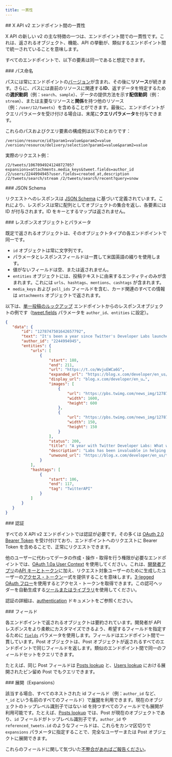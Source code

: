 ```yaml
---
title: 一貫性
---
```


<div id="consistency-across-the-x-api-v2-endpoints">
  ## X API v2 エンドポイント間の一貫性
</div>

X API の新しい v2 の主な特徴の一つは、エンドポイント間での一貫性です。これは、返されるオブジェクト、機能、API の挙動が、類似するエンドポイント間で統一されていることを意味します。

すべてのエンドポイントで、以下の要素は同一であると想定できます。

<div id="path-naming">
  ### パス命名
</div>

パスには常にエンドポイントの[バージョン](/ja/x-api/fundamentals/versioning)が含まれ、その後に**リソース**が続きます。さらに、パスには直前のリソースに関連する**ID**、返すデータを特定するための**選択動詞**（例：`search`、`sample`）、データの提供方法を示す**配信動詞**（例：`stream`）、または主要なリソースと**関係**を持つ他のリソース（例：`/user/12/tweets`）を含めることができます。最後に、エンドポイントがクエリパラメータを受け付ける場合は、末尾に**クエリパラメータ**を付与できます。

これらのパスおよびクエリ要素の構成例は以下のとおりです：

`/version/resource/id?param1=value&param2=value /version/resource/delivery/selection?param1=value&param2=value`

実際のリクエスト例：

`/2/tweets/1067094924124872705?expansions=attachments.media_keys&tweet.fields=author_id /2/users/2244994945?user.fields=created_at,description /2/tweets/search/stream /2/tweets/search/recent?query=snow`

<div id="json-schema">
  ### JSON Schema
</div>

リクエストへのレスポンスは [JSON Schema](http://json-schema.org/) に基づいて定義されています。これにより、レスポンスは常に配列としてオブジェクトの集合を返し、各要素には ID が付与されます。ID をキーとするマップは返されません。

<div id="response-object-and-parameters">
  ### レスポンスオブジェクトとパラメータ
</div>

既定で返されるオブジェクトは、そのオブジェクトタイプの各エンドポイントで同一です。

- `id` オブジェクトは常に文字列です。
- パラメータとレスポンスフィールドは一貫して米国英語の綴りを使用します。
- 値がないフィールドは空、または返されません。
- `entities` オブジェクトには、投稿テキストに由来するエンティティのみが含まれます。これには `urls`、`hashtags`、`mentions`、`cashtags` が含まれます。
- `media_keys` および `poll_ids` フィールドを含む、カード関連のすべての情報は `attachments` オブジェクトで返されます。

以下は、[単一投稿のルックアップ](/ja/x-api/posts/post-lookup-by-post-id) エンドポイントからのレスポンスオブジェクトの例です（[tweet.fields](/ja/x-api/fundamentals/data-dictionary#tweet) パラメータを `author_id`、`entities` に設定）。

```json
{
   "data": {
       "id": "1278747501642657792",
       "text": "It's been a year since Twitter's Developer Labs launched.\n\nAs we build towards the next generation of the #TwitterAPI (coming VERY soon), see what we've learned and changed along the way. https://t.co/WvjuEWCa6G",
       "author_id": "2244994945",
       "entities": {
           "urls": [
               {
                   "start": 188,
                   "end": 211,
                   "url": "https://t.co/WvjuEWCa6G",
                   "expanded_url": "https://blog.x.com/developer/en_us/topics/tools/2020/a-year-with-twitter-developer-labs.html",
                   "display_url": "blog.x.com/developer/en_u…",
                   "images": [
                       {
                           "url": "https://pbs.twimg.com/news_img/1278747527043362816/7HQRkQeV?format=jpg&name=orig",
                           "width": 1600,
                           "height": 600
                       },
                       {
                           "url": "https://pbs.twimg.com/news_img/1278747527043362816/7HQRkQeV?format=jpg&name=150x150",
                           "width": 150,
                           "height": 150
                       }
                   ],
                   "status": 200,
                   "title": "A year with Twitter Developer Labs: What we've learned and changed",
                   "description": "Labs has been invaluable in helping us understand what works well and what doesn’t, what you liked and what you didn’t.",
                   "unwound_url": "https://blog.x.com/developer/en_us/topics/tools/2020/a-year-with-twitter-developer-labs.html"
               }
           ],
           "hashtags": [
               {
                   "start": 106,
                   "end": 117,
                   "tag": "TwitterAPI"
               }
           ]
       }
   }
}
```

<div id="authentication">
  ### 認証
</div>

すべての X API v2 エンドポイントでは認証が必要です。その多くは [OAuth 2.0 Bearer Token](/ja/resources/fundamentals/authentication#oauth-2-0) を受け付けており、エンドポイントへのリクエストに Bearer Token を含めることで、正常にリクエストできます。

他のユーザーに代わってデータの作成・操作・取得を行う権限が必要なエンドポイントでは、[OAuth 1.0a User Context](/ja/resources/fundamentals/authentication) を使用してください。これは、[開発者アプリ](/ja/resources/fundamentals/authentication#obtaining-access-tokens-using-3-legged-oauth-flow)の[API キーとトークン](/ja/resources/fundamentals/authentication#api-key-and-secret)に加え、リクエスト対象ユーザーのために生成したユーザーの[アクセス・トークン](/ja/resources/fundamentals/authentication#obtaining-access-tokens-using-3-legged-oauth-flow)一式を提供することを意味します。[3-legged OAuth フロー](/ja/resources/fundamentals/authentication#obtaining-access-tokens-using-3-legged-oauth-flow)を使用するとアクセス・トークンを取得できます。この認可ヘッダーを自動生成する[ツールまたはライブラリ](/ja/x-api/tools-and-libraries/overview)を使用してください。

認証の詳細は、[authentication](/ja/resources/fundamentals/authentication) ドキュメントをご参照ください。

<div id="fields">
  ### フィールド
</div>

各エンドポイントで返されるオブジェクトは要約されています。開発者が API レスポンスをより柔軟にカスタマイズできるよう、希望するフィールドを指定するために [`fields`](/ja/x-api/fundamentals/fields) パラメータを使用します。フィールドはエンドポイント間で一貫しています。Post オブジェクトは、Post オブジェクトが返されるすべてのエンドポイントで同じフィールドを返します。類似のエンドポイント間で同一のフィールドセットをクエリできます。

たとえば、同じ Post フィールドは [Posts lookup](/ja/x-api/posts/lookup/introduction) と、[Users lookup](/ja/x-api/users/lookup/introduction) における展開されたピン留め Post でもクエリできます。

<div id="expansions">
  ### 展開（Expansions）
</div>

該当する場合、すべてのネストされた id フィールド（例：`author_id` など、`*_id` という名前のすべてのフィールド）で[展開](/ja/x-api/fundamentals/expansions)を利用できます。現在のオブジェクトのトップレベル識別子ではない id を持つすべてのフィールドでも展開が利用可能です。たとえば、[Posts lookup](/ja/x-api/posts/lookup/introduction) では、Post が現在のオブジェクトであり、`id` フィールドがトップレベル識別子です。`author_id` や `referenced_tweets.id` のようなフィールドは、これらをカンマ区切りで `expansions` パラメータに指定することで、完全なユーザーまたは Post オブジェクトに展開できます。

これらのフィールドに関して気づいた[不整合があればご報告ください](https://twitterdevfeedback.uservoice.com/)。